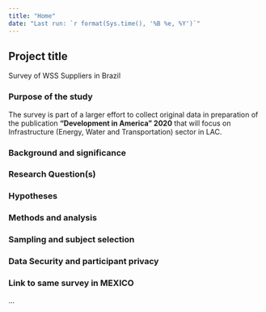 ```yaml
---
title: "Home"
date: "Last run: `r format(Sys.time(), '%B %e, %Y')`"
---
```

 
 
## Project title
Survey of WSS Suppliers in Brazil

### Purpose of the study
The survey is part of a larger effort to collect original data in preparation of the publication **"Development in America" 2020** that will focus on Infrastructure (Energy, Water and Transportation) sector in LAC. 

### Background and significance

### Research Question(s)

### Hypotheses

### Methods and analysis

### Sampling and subject selection

### Data Security and participant privacy

### Link to same survey in MEXICO 
...



